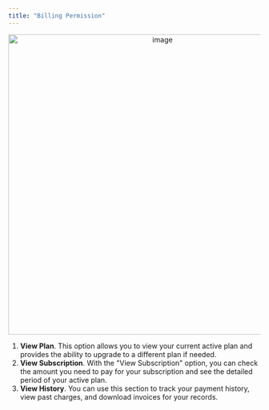 ```yaml
---
title: "Billing Permission"
---
```



<div align="center">
  <img src="https://t3837933.p.clickup-attachments.com/t3837933/8bcda4a9-4141-4ce8-9913-f0b1bea7eca4/image.png" alt="image" width="600" />
</div>

1. **View Plan**. This option allows you to view your current active plan and provides the ability to upgrade to a different plan if needed.
2. **View Subscription**. With the "View Subscription" option, you can check the amount you need to pay for your subscription and see the detailed period of your active plan.
3. **View History**. You can use this section to track your payment history, view past charges, and download invoices for your records.
